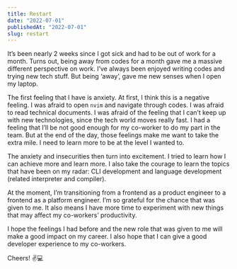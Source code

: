 ```yaml
---
title: Restart
date: "2022-07-01"
publishedAt: "2022-07-01"
slug: restart
---
```


It’s been nearly 2 weeks since I got sick and had to be out of work for a month. Turns out, being away from codes for a month gave me a massive different perspective on work. I’ve always been enjoyed writing codes and trying new tech stuff. But being ‘away’, gave me new senses when I open my laptop.

The first feeling that I have is anxiety. At first, I think this is a negative feeling. I was afraid to open `nvim` and navigate through codes. I was afraid to read technical documents. I was afraid of the feeling that I can’t keep up with new technologies, since the tech world moves really fast. I had a feeling that I’ll be not good enough for my co-worker to do my part in the team. But at the end of the day, those feelings make me want to take the extra mile. I need to learn more to be at the level I wanted to.

The anxiety and insecurities then turn into excitement. I tried to learn how I can achieve more and learn more. I also take the courage to learn the topics that have been on my radar: CLI development and language development (related interpreter and compiler).

At the moment, I’m transitioning from a frontend as a product engineer to a frontend as a platform engineer. I’m so grateful for the chance that was given to me. It also means I have more time to experiment with new things that may affect my co-workers’ productivity.

I hope the feelings I had before and the new role that was given to me will make a good impact on my career. I also hope that I can give a good developer experience to my co-workers.

Cheers! ✌️💻
